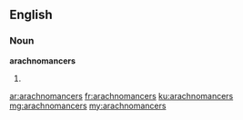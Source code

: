 ==English==

===Noun===
'''arachnomancers'''

# {{plural of|arachnomancer}}

[[ar:arachnomancers]]
[[fr:arachnomancers]]
[[ku:arachnomancers]]
[[mg:arachnomancers]]
[[my:arachnomancers]]